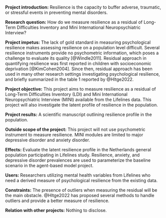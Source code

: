 **Project introduction:** Resilience is the capacity to buffer adverse, traumatic, or stressful events in preventing mental disorders.

**Research question:** How do we measure resilience as a residual of Long-Term Difficulties Inventory and Mini International Neuropsychiatric Interview?

**Project impetus:** The lack of gold standard in measuring psychological resilience makes assessing resilience on a population level difficult. Several resilience instruments provide no psychometric information, which poses a challenge to evaluate its quality [@Windle2011]. Residual approach in quantifying resilience was first reported in children with socioeconomic deprivation [@KimCohen2004]. Since then, residual approach has been used in many other research settings investigating psychological resilience, and briefly summarized in the table 1 reported by @Hltge2022.

**Project objective:** This project aims to measure resilience as a residual of Long-Term Difficulties Inventory (LDI) and Mini International Neuropsychiatric Interview (MINI) available from the Lifelines data. This project will also investigate the latent profile of resilience in the population.

**Project results:** A scientific manuscript outlining resilience profile in the population.

**Outside scope of the project:** This project will not use psychometric instrument to measure resilience. MINI modules are limited to major depressive disorder and anxiety disorder.

**Effects:** Evaluate the latent resilience profile in the Netherlands general population participating in Lifelines study. Resilience, anxiety, and depressive disorder prevalences are used to parameterize the baseline scenario in the agent-based model project.

**Users:** Researchers utilizing mental health variables from Lifelines who need a derived measure of psychological resilience from the existing data.

**Constraints:** The presence of outliers when measuring the residual will be the main obstacle. @Hltge2022 has proposed several methods to handle outliers and provide a better measure of resilience.

**Relation with other projects:** Nothing to disclose.

